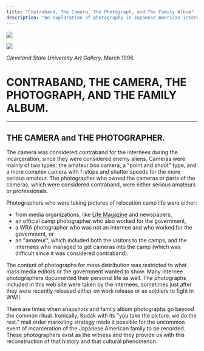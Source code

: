 ```yaml
---
title: "Contraband, The Camera, The Photograph, and The Family Album"
description: "An exploration of photography in Japanese American internment camps"
---
```


![](/images/family-album/install.pic1.jpg)

![](/images/family-album/install.pic3.jpg)

_Cleveland State University Art Gallery,_ March 1996.

# CONTRABAND, THE CAMERA, THE PHOTOGRAPH, AND THE FAMILY ALBUM.

* * *

## THE CAMERA and THE PHOTOGRAPHER.

The camera was considered contraband for the internees during the incarceration, since they were considered enemy aliens. Cameras were mainly of two types: the amateur box camera, a "point and shoot" type, and a more complex camera with f-stops and shutter speeds for the more serious amateur. The photographer who owned the cameras or parts of the cameras, which were considered contraband, were either serious amateurs or professionals.

Photographers who were taking pictures of relocation camp life were either:

-   from media organizations, like [Life Magazine](/family-album/photographers/professional) and newspapers,
-   an official camp photographer who also worked for the government,
-   a WRA photographer who was not an internee and who worked for the government, or
-   an "amateur", which included both the visitors to the camps, and the internees who managed to get cameras into the camp (which was difficult since it was considered contraband).

The content of photographs for mass distribution was restricted to what mass media editors or the government wanted to show. Many internee photographers documented their personal life as well. The photographs included in this web site were taken by the internees, sometimes just after they were recently released either on work release or as soldiers to fight in WWII.

There are times when snapshots and family album photographs go beyond the common ritual. Ironically, Kodak with its "you take the picture, we do the rest." mail order marketing strategy made it possible for the uncommon event of incarceration of the Japanese American family to be recorded. These photographers exist as the witness and they provide us with this reconstruction of that history and that cultural phenomenon.
